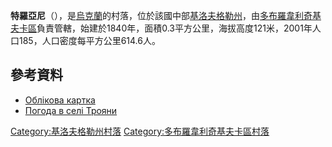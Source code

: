 {{coord|48|23|11|N|30|59|44|E|scale:100000_region:UA|display=title}}

'''特羅亞尼'''（{{lang-uk|Трояни}}），是[[烏克蘭|烏克蘭]]的村落，位於該國中部[[基洛夫格勒州|基洛夫格勒州]]，由[[多布羅韋利奇基夫卡區|多布羅韋利奇基夫卡區]]負責管轄，始建於1840年，面積0.3平方公里，海拔高度121米，2001年人口185，人口密度每平方公里614.6人。

==參考資料==
* [http://gska2.rada.gov.ua/pls/z7502/A005?rdat1=11.11.2008&rf7571=16676 Облікова картка]{{dead link|date=2018年3月 |bot=InternetArchiveBot |fix-attempted=yes }}
* [http://weather.in.ua/ua/kirovogradskaja/26507 Погода в селі Трояни] {{Wayback|url=http://weather.in.ua/ua/kirovogradskaja/26507 |date=20111220120609 }}

{{DEFAULTSORT:Трояни}}
[[Category:基洛夫格勒州村落|Category:基洛夫格勒州村落]]
[[Category:多布羅韋利奇基夫卡區村落|Category:多布羅韋利奇基夫卡區村落]]


{{Kirovohrad-geo-stub}}